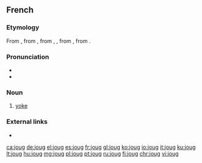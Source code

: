 ==French==

===Etymology===
From {{etyl|frm|fr}} {{m|frm|joug}}, from {{etyl|fro|fr}} {{m|fro|jug}}, from {{etyl|la|fr}} {{term|jugum|lang=la}}, {{term|iugum|lang=la}}, from {{etyl|itc-pro|fr}} {{m|itc-pro|*jugom}}, from {{etyl|ine-pro|fr}} {{m|ine-pro|*yugóm}}.

===Pronunciation===
* {{IPA|/ʒu/|lang=fr}}
* {{homophones|joue|lang=fr}}

===Noun===
{{fr-noun|m}}

# [[yoke]]

===External links===
* {{R:TLFi}}

[[ca:joug]]
[[de:joug]]
[[el:joug]]
[[es:joug]]
[[fr:joug]]
[[gl:joug]]
[[ko:joug]]
[[io:joug]]
[[it:joug]]
[[ku:joug]]
[[lt:joug]]
[[hu:joug]]
[[mg:joug]]
[[pl:joug]]
[[pt:joug]]
[[ru:joug]]
[[fi:joug]]
[[chr:joug]]
[[vi:joug]]
